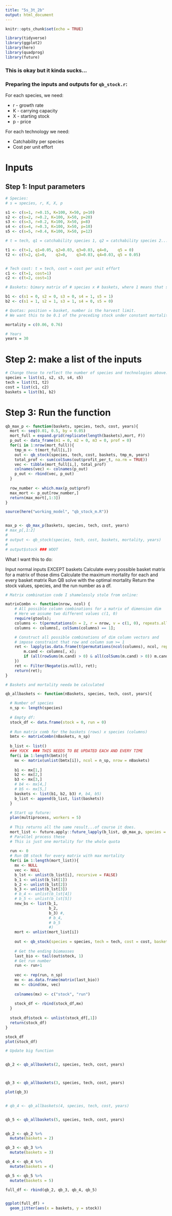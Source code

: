 ```yaml
---
title: "5s_3t_2b"
output: html_document
---
```


```r
knitr::opts_chunk$set(echo = TRUE)

library(tidyverse)
library(ggplot2)
library(here)
library(quadprog)
library(future)
```
### This is okay but it kinda sucks...



### Preparing the inputs and outputs for `qb_stock.r`:

For each species, we need:

* r - growth rate
* K - carrying capacity
* X - starting stock
* p - price

For each technology we need:

* Catchability per species
* Cost per unit effort

# Inputs

## Step 1: Input parameters
```r
# Species:
# s = species, r, K, X, p

s1 <- c(s=1, r=0.15, K=100, X=50, p=10) 
s2 <- c(s=2, r=0.2, K=100, X=50, p=20)
s3 <- c(s=3, r=0.2, K=100, X=50, p=8)
s4 <- c(s=4, r=0.3, K=100, X=50, p=10)
s5 <- c(s=5, r=0.4, K=100, X=50, p=12)

# t = tech, q1 = catchability species 1, q2 = catchability species 2...

t1 <- c(t=1, q1=0.05, q2=0.03, q3=0.03, q4=0,    q5 = 0)
t2 <- c(t=2, q1=0,    q2=0,    q3=0.03, q4=0.03, q5 = 0.05)


# Tech cost: t = tech, cost = cost per unit effort
c1 <- c(t=1, cost=1)
c2 <- c(t=2, cost=1)

# Baskets: bimary matrix of # species x # baskets, where 1 means that species is in that basket

b1 <- c(s1 = 0, s2 = 0, s3 = 0, s4 = 1, s5 = 1)
b2 <- c(s1 = 1, s2 = 1, s3 = 1, s4 = 0, s5 = 0)

# Quotas: position = basket, number is the harvest limit.
# We want this to be 0.1 of the preceding stock under constant mortality, so this will have to change to just input constant m.

mortality = c(0.06, 0.76)

# Years
years = 30
```

# Step 2: make a list of the inputs
```r
# Change these to reflect the number of species and technologies above:
species = list(s1, s2, s3, s4, s5)
tech = list(t1, t2)
cost = list(c1, c2)
baskets = list(b1, b2)
```

# Step 3: Run the function

```r
qb_max_p <- function(baskets, species, tech, cost, years){
  mort <- seq(0.01, 0.5, by = 0.05)
  mort_full = expand.grid(replicate(length(baskets),mort, F))
  p_out <- data_frame(m1 = 0, m2 = 0, m3 = 0, prof = 0)
  for(i in 1:nrow(mort_full)){
    tmp_m <- t(mort_full[i,])
    out <- qb_stock(species, tech, cost, baskets, tmp_m, years)
    total_prof <- sum(colSums(out$profit_per_t, na.rm = TRUE))
    vec <- tibble(mort_full[i,], total_prof)
    colnames(vec) <- colnames(p_out)
    p_out <- rbind(vec, p_out)
  }
  
  row_number <- which.max(p_out$prof)
  max_mort <- p_out[row_number,]
  return(max_mort[,1:3])
}

source(here("working_model", "qb_stock_m.R"))


max_p <- qb_max_p(baskets, species, tech, cost, years)
# max_p[,1:2]
# 
# output <- qb_stock(species, tech, cost, baskets, mortality, years)
# 
# output$stock ### WOOT
```
What I want this to do:

Input normal inputs EXCEPT baskets
Calculate every possible basket matrix for a matrix of those dims
Calculate the maximum mortality for each and every basket matrix
Run QB solve with the optimal mortality
Return the stock values, species, and the run number as a df.



```r

# Matrix combination code I shamelessly stole from online:

matrixCombn <- function(nrow, ncol) {
    # All possible column combinations for a matrix of dimension dim
    # Here we assume two different values c(1, 0)
    require(gtools);
    columns <- t(permutations(n = 2, r = nrow, v = c(1, 0), repeats.allowed = TRUE));
    columns <- columns[, colSums(columns) == 1];

    # Construct all possible combinations of dim column vectors and
    # impose constraint that row and column sum >= 1
    ret <- lapply(as.data.frame(t(permutations(ncol(columns), ncol, repeats.allowed = TRUE))), function(x) {
        m.cand <- columns[, x];
        if (all(rowSums(m.cand) > 0) & all(colSums(m.cand) > 0)) m.cand else NULL;
    })
    ret <- Filter(Negate(is.null), ret);
    return(ret);
}
```

```r
# Baskets and mortality needa be calculated

qb_allbaskets <- function(nBaskets, species, tech, cost, years){

  # Number of species
  n_sp <- length(species)
  
  # Empty df:
  stock_df <- data.frame(stock = 0, run = 0)
  
  # Run matrix comb for the baskets (rows) x species (columns)
  bmtx <- matrixCombn(nBaskets, n_sp)
  
  b_list <- list()
  ### YUCK  ### THIS NEEDS TO BE UPDATED EACH AND EVERY TIME
  for(i in 1:length(bmtx)){
    mx <- matrix(unlist(bmtx[i]), ncol = n_sp, nrow = nBaskets)
    
    b1 <- mx[1,]
    b2 <- mx[2,]
    b3 <- mx[3,]
    # b4 <- mx[4,]
    # b5 <- mx[5,]
    baskets <- list(b1, b2, b3) #, b4, b5)
    b_list <- append(b_list, list(baskets))
  }
  
  # Start up future:
  plan(multiprocess, workers = 5)
  
  # This returns all the same result...of course it does.
  mort_list <- future.apply::future_lapply(b_list, qb_max_p, species = species, tech = tech, cost = cost,years = years)
  # Parallel process these
  # This is just one mortality for the whole quota
  
  run <- 0
  # Run QB stock for every matrix with max mortality
  for(i in 1:length(mort_list)){
    mx <- NULL
    vec <- NULL
    b_lst <- unlist(b_list[i], recursive = FALSE)
    b_1 <- unlist(b_lst[1])
    b_2 <- unlist(b_lst[2])
    b_3 <- unlist(b_lst[3])
    # b_4 <- unlist(b_lst[4])
    # b_5 <- unlist(b_lst[5])
    new_bs <- list(b_1, 
                   b_2, 
                   b_3) #, 
                   # b_4,
                   # b_5
                   #)
    mort <- unlist(mort_list[i])
    
    out <- qb_stock(species = species, tech = tech, cost = cost, baskets = new_bs, mortality = mort[1:3], years = years)
    
    # Get the ending biomasses
    last_bio <- tail(out$stock, 1)
    # Get run number
    run <- run+1
    
    vec <- rep(run, n_sp)
    mx <- as.data.frame(matrix(last_bio))
    mx <- cbind(mx, vec)
      
    colnames(mx) <- c("stock", "run")
    
    stock_df <- rbind(stock_df,mx)
  }
  
  stock_df$stock <- unlist(stock_df[,1])
  return(stock_df)
}

stock_df
plot(stock_df)

# Update big function


qb_2 <- qb_allbaskets(2, species, tech, cost, years)



qb_3 <- qb_allbaskets(3, species, tech, cost, years)

plot(qb_3)


# qb_4 <- qb_allbaskets(4, species, tech, cost, years)


qb_5 <- qb_allbaskets(5, species, tech, cost, years)
  

qb_2 <- qb_2 %>% 
  mutate(baskets = 2)

qb_3 <- qb_3 %>% 
  mutate(baskets = 3)

qb_4 <- qb_4 %>% 
  mutate(baskets = 4)

qb_5 <- qb_5 %>% 
  mutate(baskets = 5)

full_df <- rbind(qb_2, qb_3, qb_4, qb_5)


ggplot(full_df) +
  geom_jitter(aes(x = baskets, y = stock))
```





